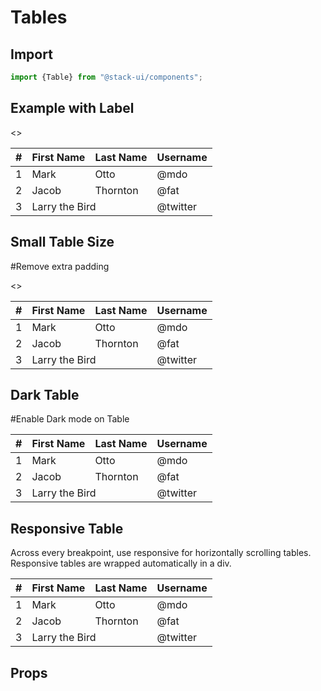 
<Meta title="Components/Table" component="Table" />

<Story name="Import" />

# Tables

## Import

```jsx
import {Table} from "@stack-ui/components";
```
## Example with Label

<Preview withToolbar>
    <Story name="Striped rows">
        <>
         <Table striped bordered hover responsive>
            <thead>
                <tr>
                <th>#</th>
                <th>First Name</th>
                <th>Last Name</th>
                <th>Username</th>
                </tr>
            </thead>
            <tbody>
                <tr>
                <td>1</td>
                <td>Mark</td>
                <td>Otto</td>
                <td>@mdo</td>
                </tr>
                <tr>
                <td>2</td>
                <td>Jacob</td>
                <td>Thornton</td>
                <td>@fat</td>
                </tr>
                <tr>
                <td>3</td>
                <td colSpan="2">Larry the Bird</td>
                <td>@twitter</td>
                </tr>
            </tbody>
        </Table>
        </>
    </Story>
</Preview>

## Small Table Size
#Remove extra padding

<Preview withToolbar>
    <Story name="Small table">
        <>
        <Table striped bordered hover size="xs">
            <thead>
                <tr>
                <th>#</th>
                <th>First Name</th>
                <th>Last Name</th>
                <th>Username</th>
                </tr>
            </thead>
            <tbody>
                <tr>
                <td>1</td>
                <td>Mark</td>
                <td>Otto</td>
                <td>@mdo</td>
                </tr>
                <tr>
                <td>2</td>
                <td>Jacob</td>
                <td>Thornton</td>
                <td>@fat</td>
                </tr>
                <tr>
                <td>3</td>
                <td colSpan="2">Larry the Bird</td>
                <td>@twitter</td>
                </tr>
            </tbody>
        </Table>
        </>
    </Story>
</Preview>

## Dark Table
#Enable Dark mode on Table

<Preview withToolbar>
    <Story name="Dark">
        <Table striped bordered hover variant="dark">
            <thead>
                <tr>
                <th>#</th>
                <th>First Name</th>
                <th>Last Name</th>
                <th>Username</th>
                </tr>
            </thead>
            <tbody>
                <tr>
                <td>1</td>
                <td>Mark</td>
                <td>Otto</td>
                <td>@mdo</td>
                </tr>
                <tr>
                <td>2</td>
                <td>Jacob</td>
                <td>Thornton</td>
                <td>@fat</td>
                </tr>
                <tr>
                <td>3</td>
                <td colSpan="2">Larry the Bird</td>
                <td>@twitter</td>
                </tr>
            </tbody>
        </Table>
    </Story>
</Preview>

## Responsive Table
Across every breakpoint, use responsive for horizontally scrolling tables. Responsive tables are wrapped automatically in a div.

<Preview withToolbar>
    <Story name="Responsive">
        <Table responsive variant="dark">
            <thead>
                <tr>
                <th>#</th>
                <th>First Name</th>
                <th>Last Name</th>
                <th>Username</th>
                </tr>
            </thead>
            <tbody>
                <tr>
                <td>1</td>
                <td>Mark</td>
                <td>Otto</td>
                <td>@mdo</td>
                </tr>
                <tr>
                <td>2</td>
                <td>Jacob</td>
                <td>Thornton</td>
                <td>@fat</td>
                </tr>
                <tr>
                <td>3</td>
                <td colSpan="2">Larry the Bird</td>
                <td>@twitter</td>
                </tr>
            </tbody>
        </Table>
    </Story>
</Preview>

<Story name="Props" />

## Props

<Props of={TableTypes} />


